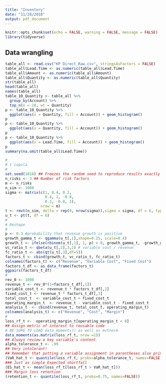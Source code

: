 ---
title: "Inventory"
date: "11/28/2018"
output: pdf_document
---

```{r setup, include=FALSE}
knitr::opts_chunk$set(echo = FALSE, warning = FALSE, message = FALSE)
library(tidyverse)
```

## Data wrangling

```{r }
table_all <- read.csv("KP Direct_Raw.csv", stringsAsFactors = FALSE)
table_all$Lead.Time <- as.numeric(table_all$Lead.Time)
table_all$Amount <- as.numeric(table_all$Amount)
table_all$Quantity <- as.numeric(table_all$Quantity)
str(table_all)
head(table_all)
names(table_all)
table_10_Quantity <- table_all %>%
  group_by(Account) %>%
  top_n(n = 10, wt = Quantity)
p <- table_10_Quantity %>%
  ggplot(aes(x = Quantity, fill = Account)) + geom_histogram()
p
p <- table_10_Quantity %>%
  ggplot(aes(x = Quantity, fill = Account)) + geom_histogram()
p
p <- table_10_Quantity %>%
  ggplot(aes(x = Lead.Time, fill = Account)) + geom_histogram()
p
summary(na.omit(table_all$Lead.Time))
```


```{r}

#
# t copula
#
set.seed(1016) ## Freezes the random seed to reproduce results exactly
n_risks <- 3 ## Number of risk factors
m <- n_risks
n_sim <- 1000
sigma <- matrix(c(1, 0.4, 0.2,
                  0.4, 1, -0.8,
                  0.2, -0.8, 1), 
                nrow = m)
t <- rmvt(n_sim, delta = rep(0, nrow(sigma)),sigma = sigma, df = 6, type = "shifted")
u_t <- pt(t, df = 6)
#
# Reshape
#
p <- 0.3 #probability that revenue growth is positive
growth_gamma_t <- qgamma(u_t[,1],shape=0.25, scale=0.4)
growth_t <- ifelse(rbinom(u_t[,1], 1, p) > 0, growth_gamma_t, -growth_gamma_t)
vc_ratio_t <- qbeta(u_t[,2],3,2) # variable cost / revenue
fc_ratio_t <- abs(qt(u_t[,3],df=5))
factors_t <- cbind(growth_t, vc_ratio_t, fc_ratio_t)
colnames(factors_t) <- c("Revenue", "Variable Cost", "Fixed Cost")
factors_t_df <- as_data_frame(factors_t)
ggpairs(factors_t_df)
#
rev_0 <- 1000
revenue_t <- rev_0*(1+factors_t_df[,1])
variable_cost_t <- revenue_t * factors_t_df[,2]
fixed_cost_t <- revenue_t * factors_t_df[,3]
total_cost_t  <- variable_cost_t + fixed_cost_t
operating_margin_t  <- revenue_t - variable_cost_t - fixed_cost_t
analysis_t  <- cbind(revenue_t, total_cost_t, operating_margin_t)
colnames(analysis_t) <- c("Revenue", "Cost", "Margin")
#
loss_rf_t <- -operating_margin_t[operating_margin_t < 0] 
## Assign metric of interest to reusable code
# BE SURE TO LOAD data_moments() as well as mvtnorm 
data_moments(as.matrix(loss_rf_t, nrow =1)) 
## Always review a key variable's content
alpha_tolerance_t <- .99 
## Very intolerant!
## Remember that putting a variable assignment in parentheses also prints the result
(VaR_hat_t <- quantile(loss_rf_t, probs=alpha_tolerance_t, names=FALSE))
### Just as simple Expected shortfall
(ES_hat_t <- mean(loss_rf_t[loss_rf_t > VaR_hat_t]))
### Margin loss retention
(retention_t <- quantile(loss_rf_t, probs=0.75, names=FALSE))
```
